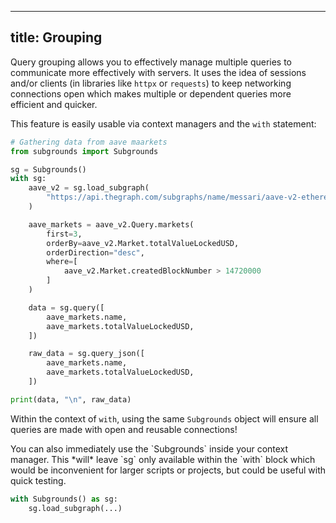 
---
title:  Grouping
---



Query grouping allows you to effectively manage multiple queries to communicate more effectively with servers. It uses the idea of sessions and/or clients (in libraries like `httpx` or `requests`) to keep networking connections open which makes multiple or dependent queries more efficient and quicker.

This feature is easily usable via context managers and the `with` statement:

```python copy
# Gathering data from aave maarkets
from subgrounds import Subgrounds

sg = Subgrounds()
with sg:
    aave_v2 = sg.load_subgraph(
        "https://api.thegraph.com/subgraphs/name/messari/aave-v2-ethereum"
    )

    aave_markets = aave_v2.Query.markets(
        first=3,
        orderBy=aave_v2.Market.totalValueLockedUSD,
        orderDirection="desc",
        where=[
            aave_v2.Market.createdBlockNumber > 14720000
        ]
    )

    data = sg.query([
        aave_markets.name,
        aave_markets.totalValueLockedUSD,
    ])

    raw_data = sg.query_json([
        aave_markets.name,
        aave_markets.totalValueLockedUSD,
    ])

print(data, "\n", raw_data)
```

Within the context of `with`, using the same `Subgrounds` object will ensure all queries are made with open and reusable connections!

<Callout type="info">
You can also immediately use the `Subgrounds` inside your context manager. This *will* leave `sg` only available within the `with` block which would be inconvenient for larger scripts or projects, but could be useful with quick testing.

```py
with Subgrounds() as sg:
    sg.load_subgraph(...)
```

</Callout>
